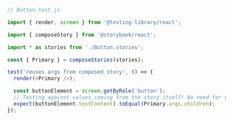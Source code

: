 ```js
// Button.test.js

import { render, screen } from '@testing-library/react';

import { composeStory } from '@storybook/react';

import * as stories from './Button.stories';

const { Primary } = composeStories(stories);

test('reuses args from composed story', () => {
  render(<Primary />);

  const buttonElement = screen.getByRole('button');
  // Testing against values coming from the story itself! No need for duplication
  expect(buttonElement.textContent).toEqual(Primary.args.children);
});
```
